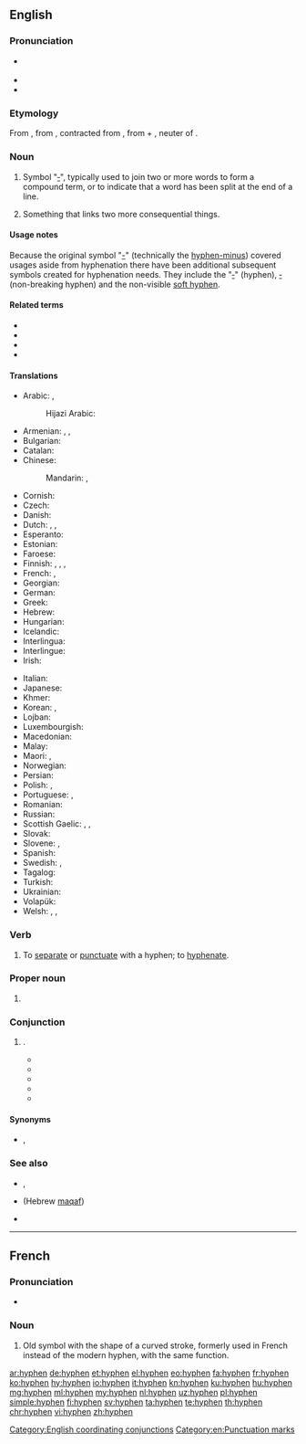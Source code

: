 ==English==
{{wikipedia}}

===Pronunciation===
* {{a|RP|GenAm}} {{IPA|/ˈhaɪ.fən/|lang=en}}
* {{audio|En-us-hyphen.ogg|Audio (US)|lang=en}}
* {{rhymes|aɪfən|lang=en}}

===Etymology===
From {{etyl|LL.|en}}, from {{etyl|grc|en}} {{m|grc|ὑφέν||together}}, contracted from {{m|grc|ὑφ' ἕν||under one}}, from {{m|grc|ὑπό||under}} + {{m|grc|ἕν||one}}, neuter of {{m|grc|εἷς||one}}.

===Noun===
{{en-noun}}

# Symbol "[[‐]]", typically used to join two or more words to form a compound term, or to indicate that a word has been split at the end of a line.
# {{lb|en|figuratively}} Something that links two more consequential things.

====Usage notes====
Because the original symbol "[[-]]" (technically the [[hyphen-minus]]) covered usages aside from hyphenation there have been additional subsequent symbols created for hyphenation needs. They include the "[[‐]]" (hyphen), [[‑]] (non-breaking hyphen) and the non-visible [[soft hyphen]].

====Related terms====
* {{l|en|hyphenate}}
* {{l|en|hyphenated}}
* {{l|en|hyphenation}}
* {{l|en|hyphenator}}

====Translations====
{{trans-top|symbol used to join words or to indicate a word has been split}}
* Arabic: {{t|ar|شَحْطَة|f}}, {{t|ar|شَرْطَة|f}}
*: Hijazi Arabic: {{t|ar|شَرْطَة|f|tr=šarṭa}}
* Armenian: {{t|hy|միության գծիկ}}, {{t|hy|դեֆիս}}, {{t+|hy|ենթամնա}}
* Bulgarian: {{t-needed|bg}}
* Catalan: {{t|ca|guionet|m}}
* Chinese:
*: Mandarin: {{t+|cmn|連字號|sc=Hani}}, {{t+|cmn|连字号|tr=liánzìhào|sc=Hani}}
* Cornish: {{t|kw|nos-junya|m}}
* Czech: {{t|cs|spojovník|m}}
* Danish: {{t+|da|bindestreg}}
* Dutch: {{t|nl|afbreekteken|n}}, {{t+|nl|koppelteken|n}}, {{t+|nl|verbindingsstreepje|n}}
* Esperanto: {{t|eo|streketo}}
* Estonian: {{t-needed|et}}
* Faroese: {{t|fo|bindistrika|f}}
* Finnish: {{gloss|joining compounds}} {{t+|fi|yhdysmerkki}}, {{t+|fi|yhdysviiva}}, {{t|fi|väliviiva}}, {{gloss|dividing words between lines}} {{t+|fi|tavuviiva}}
* French: {{t+|fr|trait d'union|m}}, {{t+|fr|tiret|m}}
* Georgian: {{t+|ka|დეფისი}}
* German: {{t+|de|Bindestrich|m}}
* Greek: {{t+|el|ενωτικό|n}}
* Hebrew: {{t+|he|מקף|m|tr=makaf}}
* Hungarian: {{t+|hu|kötőjel}}
* Icelandic: {{t+|is|bandstrik|n}}
* Interlingua: {{t|ia|tracto de union}}
* Interlingue: {{t|ie|tiré}}
* Irish: {{t|ga|fleiscín|m}}
{{trans-mid}}
* Italian: {{t+|it|trattino|m}}
* Japanese: {{t+|ja|ハイフン|tr=haifun}}
* Khmer: {{t|km|សហសញ្ញា|tr=sa’ha’ saññaa|sc=Khmr}}
* Korean: {{t|ko|붙임표|tr=buchimpyo|sc=Hang}}, {{t|ko|하이픈|tr=haifeun}}
* Lojban: {{t|jbo|jonle'u}}
* Luxembourgish: {{t|lb|Bindestréch|m}}
* Macedonian: {{t|mk|цртичка|f|tr=c'rtička}}
* Malay: {{t|ms|sempang}}
* Maori: {{t|mi|tohuhono}} {{qualifier|to join words}}, {{t|mi|tohuwehe}} {{qualifier|to split words}}
* Norwegian: {{t|no|bindestrek|m}}
* Persian: {{t|fa|نیم‌خط|tr=nim-xat|sc=fa-Arab}}
* Polish: {{t+|pl|dywiz|m}}, {{t+|pl|łącznik|m}}
* Portuguese: {{t+|pt|hífen|m}}, {{t+|pt|traço|m}}
* Romanian: {{t+|ro|cratimă|f}}
* Russian: {{t+|ru|дефи́с|m}}
* Scottish Gaelic: {{t|gd|sgrìob-cheangail|f}}, {{t|gd|strìoch|f}}, {{t|gd|tàthan|m}}
* Slovak: {{t|sk|spojovník|m}}
* Slovene: {{t+|sl|vezaj|m}}, {{t|sl|deljaj|m}}
* Spanish: {{t+|es|guion|m}}
* Swedish: {{t+|sv|bindestreck|n}}, {{t+|sv|divis}}
* Tagalog: {{t|tl|gitling}}
* Turkish: {{t-needed|tr}}
* Ukrainian: {{t|uk|дефіс|m|tr=defís|sc=Cyrl}}
* Volapük: {{t-needed|vo}}
* Welsh: {{t|cy|cysylltnod|m}}, {{t|cy|cyplysnod|m}}, {{t|cy|heiffen|m}}
{{trans-bottom}}

===Verb===
{{en-verb}}

# {{lb|en|transitive|dated}} To [[separate]] or [[punctuate]] with a hyphen; to [[hyphenate]].

===Proper noun===
{{en-proper noun}}

# {{lb|en|colloquial}} {{non-gloss definition|Used to refer to a person with a hyphenated name}}

===Conjunction===
{{en-con}}

# {{non-gloss definition|Used to emphasize the coordinating function usually indicated by the punctuation "-"}}.
#* {{quote-book|title=Youth is the time|author=Robert Gessner|year=1945|passage=You are sitting at the wrong table, if I may be so bold, among the misguided who believe in the mass murder of mentalities, otherwise known as the liberal arts '''hyphen''' vocational training '''hyphen''' education.}}
#* {{quote-book|title=Home town|author=[[w:Cleveland Amory|Cleveland Amory]]|year=1950|passage=Ax was now a Hollywood hyphenated man. An actor '''hyphen''' director '''hyphen''' writer.}}
#* {{quote-book|title=Vanishing acts|author=Linda Crawford|year=1983|passage=He described himself as a poet-composer and actually said the word hyphen when he did so: "I'm a poet '''hyphen''' composer.}}
#* {{quote-book|title=M*A*S*H: the exclusive, inside story of TV's most popular show|author=David S. Reiss|year=1983|passage=He is an actor ('''hyphen''') writer ('''hyphen''') director. In the fifth year of the series Alan Alda added another title to his growing list — that of creative consultant.}}
#* {{quote-book|title=What If Holden Caulfield Went to Law School?|page=65|author=Stephen M. Murphy|year=2007|passage=One reason he has avoided reading legal thrillers is that “they seem really to have been written by lawyer-'''hyphen'''-authors.”}}

====Synonyms====
* {{sense|used as coordinator}} {{l|en|slash}}, {{l|en|cum}}

===See also===
* {{l|en|minus}}, {{l|en|minus sign}}
* {{l|en|־}} (Hebrew [[maqaf]])
* {{pedialite}}
{{punctuation}}

[[Category:English coordinating conjunctions]]
[[Category:en:Punctuation marks]]

----

==French==

===Pronunciation===
* {{IPA|/ˈi.fɛn/|lang=fr}}

===Noun===
{{fr-noun|m}}

# Old symbol with the shape of a curved stroke, formerly used in French instead of the modern hyphen, with the same function.

[[ar:hyphen]]
[[de:hyphen]]
[[et:hyphen]]
[[el:hyphen]]
[[eo:hyphen]]
[[fa:hyphen]]
[[fr:hyphen]]
[[ko:hyphen]]
[[hy:hyphen]]
[[io:hyphen]]
[[it:hyphen]]
[[kn:hyphen]]
[[ku:hyphen]]
[[hu:hyphen]]
[[mg:hyphen]]
[[ml:hyphen]]
[[my:hyphen]]
[[nl:hyphen]]
[[uz:hyphen]]
[[pl:hyphen]]
[[simple:hyphen]]
[[fi:hyphen]]
[[sv:hyphen]]
[[ta:hyphen]]
[[te:hyphen]]
[[th:hyphen]]
[[chr:hyphen]]
[[vi:hyphen]]
[[zh:hyphen]]